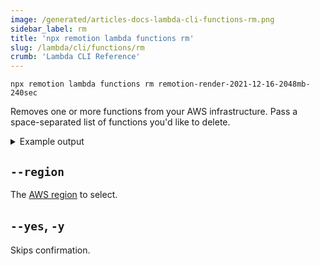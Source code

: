 ```yaml
---
image: /generated/articles-docs-lambda-cli-functions-rm.png
sidebar_label: rm
title: 'npx remotion lambda functions rm'
slug: /lambda/cli/functions/rm
crumb: 'Lambda CLI Reference'
---
```


```
npx remotion lambda functions rm remotion-render-2021-12-16-2048mb-240sec
```

Removes one or more functions from your AWS infrastructure. Pass a space-separated list of functions you'd like to delete.

<details>
<summary>
Example output
</summary>
<pre>
<br/>
Function name:   remotion-render-2021-12-16-2048mb-240sec<br/>
Memory:          2048MB<br/>
Timeout:         120sec<br/>
Version:         2021-12-16<br/>
Delete? (Y/n):  Y<br/>
Deleted!
<br/>

</pre>
</details>

## `--region`

The [AWS region](/docs/lambda/region-selection) to select.

## `--yes`, `-y`

Skips confirmation.
